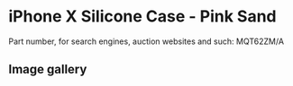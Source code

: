 
# iPhone X Silicone Case - Pink Sand

Part number, for search engines, auction websites and such: MQT62ZM/A

## Image gallery

<div style={{ width: "768px" }}>
  <GalleryComponent
    images={[
      {
        original: "/everysource/MQT62.png",
        thumbnail: "/everypreview/MQT62.png",
      },
      {
        original: "/everysource/MQT62_AV1_SILVER.png",
        thumbnail: "/everypreview/MQT62_AV1_SILVER.png",
      },
      {
        original: "/everysource/MQT62_AV1_SPACE_GRAY.png",
        thumbnail: "/everypreview/MQT62_AV1_SPACE_GRAY.png",
      },
      {
        original: "/everysource/MQT62_AV2.png",
        thumbnail: "/everypreview/MQT62_AV2.png",
      }
    ]}
  />
</div>